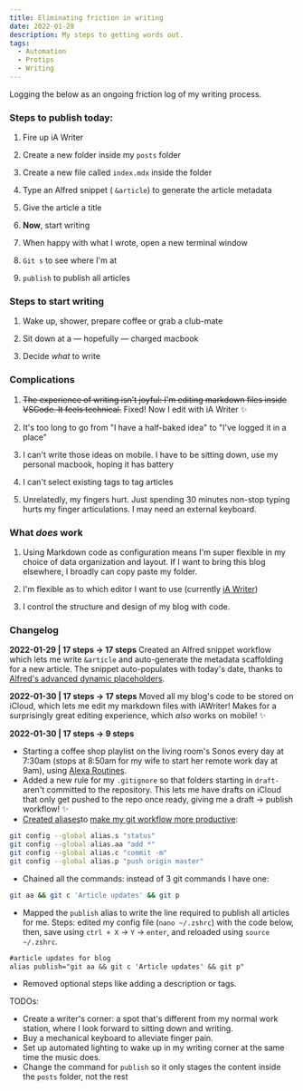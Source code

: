 ```yaml
---
title: Eliminating friction in writing
date: 2022-01-28
description: My steps to getting words out.
tags:
  - Automation
  - Protips
  - Writing
---
```


Logging the below as an ongoing friction log of my writing process.

### Steps to publish today:

1. Fire up iA Writer

1. Create a new folder inside my `posts` folder

1. Create a new file called `index.mdx` inside the folder

1. Type an Alfred snippet ( `&article`) to generate the article metadata

1. Give the article a title

1. **Now**, start writing

1. When happy with what I wrote, open a new terminal window

1. `Git s` to see where I'm at

1. `publish` to publish all articles


### Steps to start writing 

1. Wake up, shower, prepare coffee or grab a club-mate

2. Sit down at a — hopefully — charged macbook 

3. Decide *what* to write 


### Complications

1. ~~The experience of writing isn't joyful: I'm editing markdown files inside VSCode. It feels technical.~~ Fixed! Now I edit with iA Writer ✨

1. It's too long to go from "I have a half-baked idea" to "I've logged it in a place"

1. I can't write those ideas on mobile. I have to be sitting down, use my personal macbook, hoping it has battery

1. I can't select existing tags to tag articles

1. Unrelatedly, my fingers hurt. Just spending 30 minutes non-stop typing hurts my finger articulations. I may need an external keyboard.

### What _does_ work

1. Using Markdown code as configuration means I'm super flexible in my choice of data organization and layout. If I want to bring this blog elsewhere, I broadly can copy paste my folder.

1. I'm flexible as to which editor I want to use (currently [iA Writer](https://ia.net/))

1. I control the structure and design of my blog with code.

### Changelog

**2022-01-29 | 17 steps → 17 steps**
Created an Alfred snippet workflow which lets me write `&article` and auto-generate the metadata scaffolding for a new article. The snippet auto-populates with today's date, thanks to [Alfred's advanced dynamic placeholders](https://www.alfredapp.com/help/workflows/advanced/placeholders/).

**2022-01-30 | 17 steps → 17 steps**
Moved all my blog's code to be stored on iCloud, which lets me edit my markdown files with iAWriter! Makes for a surprisingly great editing experience, which _also_ works on mobile! ✨

**2022-01-30 | 17 steps → 9 steps**
* Starting a coffee shop playlist on the living room's Sonos every day at 7:30am (stops at 8:50am for my wife to start her remote work day at 9am), using [Alexa Routines](https://www.amazon.com/gp/help/customer/display.html?nodeId=202200080). 
* Added a new rule for my `.gitignore` so that folders starting in `draft-` aren't committed to the repository. This lets me have drafts on iCloud that only get pushed to the repo once ready, giving me a draft → publish workflow! ✨
* [Created aliases](http://git-scm.com/docs/git-config#Documentation/git-config.txt-alias)to [make my git workflow more productive](https://snyk.io/blog/10-git-aliases-for-faster-and-productive-git-workflow/):
``` bash
git config --global alias.s "status"
git config --global alias.aa "add *"
git config --global alias.c "commit -m"
git config --global alias.p "push origin master"
```
* Chained all the commands: instead of 3 git commands I have one:
``` bash
git aa && git c 'Article updates' && git p
```
* Mapped the `publish` alias to write the line required to publish all articles for me. Steps: edited my config file (`nano ~/.zshrc`) with the code below, then, save using `ctrl + X` → `Y` → `enter`, and reloaded using `source ~/.zshrc`. 
``` txt
#article updates for blog
alias publish="git aa && git c 'Article updates' && git p"
```
* Removed optional steps like adding a description or tags.

TODOs:

* Create a writer's corner: a spot that's different from my normal work station, where I look forward to sitting down and writing. 
* Buy a mechanical keyboard to alleviate finger pain. 
* Set up automated lighting to wake up in my writing corner at the same time the music does. 
* Change the command for `publish` so it only stages the content inside the `posts` folder, not the rest
